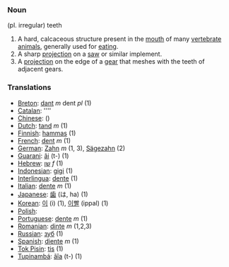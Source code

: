 ===Noun===
(pl. irregular) teeth

#A hard, calcaceous structure present in the [[mouth]] of many [[vertebrate]] [[animals]], generally used for [[eat]]ing.
#A sharp [[projection]] on a [[saw]] or similar implement.
#A [[projection]] on the edge of a [[gear]] that meshes with the teeth of adjacent gears.

=== Translations ===

*[[Breton]]: [[dant]] ''m'' dent ''pl'' (1)
*[[Catalan]]: [[]] ''''
*[[Chinese]]: [[]] ()
*[[Dutch]]: [[tand]] ''m'' (1)
*[[Finnish]]: [[hammas]] (1)
*[[French]]: [[dent]] ''m'' (1)
*[[German]]: [[Zahn]] ''m'' (1, 3), [[Sägezahn]] (2)
*[[Guarani]]: [[ãi]] (t-) (1)
*[[Hebrew]]: [[שן]] ''f'' (1)
*[[Indonesian]]: [[gigi]] (1)
*[[Interlingua]]: [[dente]] (1)
*[[Italian]]: [[dente]] ''m'' (1)
*[[Japanese]]: [[歯]] (は, ha) (1)
*[[Korean]]: [[이]] (i) (1), [[이빨]] (ippal) (1)
*[[Polish]]: [[]]
*[[Portuguese]]: [[dente]] ''m'' (1)
*[[Romanian]]: [[dinte]] ''m'' (1,2,3)
*[[Russian]]: [[зуб]] (1)
*[[Spanish]]: [[diente]] ''m'' (1)
*[[Tok Pisin]]: [[tis]] (1)
*[[Tupinambá]]: [[ãîa]] (t-) (1)